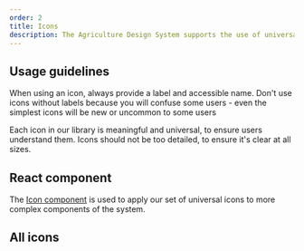 ```yaml
---
order: 2
title: Icons
description: The Agriculture Design System supports the use of universal system icons.
---
```


## Usage guidelines

When using an icon, always provide a label and accessible name. Don't use icons without labels because you will confuse some users - even the simplest icons will be new or uncommon to some users

Each icon in our library is meaningful and universal, to ensure users understand them. Icons should not be too detailed, to ensure it's clear at all sizes.

## React component

The [Icon component](/components/icon) is used to apply our set of universal icons to more complex components of the system.

## All icons

<AllIconsPlayground />
